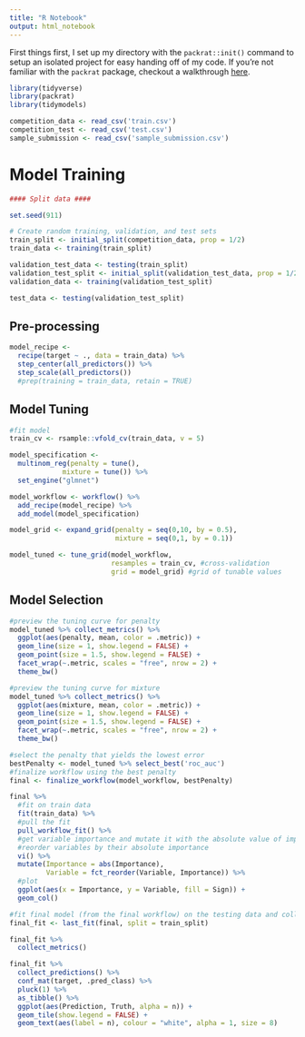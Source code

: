 ```yaml
---
title: "R Notebook"
output: html_notebook
---
```


First things first, I set up my directory with the `packrat::init()` command to setup an isolated project for easy handing off of my code. If you're not familiar with the `packrat` package, checkout a walkthrough [here](https://rstudio.github.io/packrat/walkthrough.html).

```r
library(tidyverse)
library(packrat)
library(tidymodels)
```

```r
competition_data <- read_csv('train.csv')
competition_test <- read_csv('test.csv')
sample_submission <- read_csv('sample_submission.csv')
```

# Model Training

```r
#### Split data ####

set.seed(911)

# Create random training, validation, and test sets
train_split <- initial_split(competition_data, prop = 1/2)
train_data <- training(train_split)

validation_test_data <- testing(train_split)
validation_test_split <- initial_split(validation_test_data, prop = 1/2)
validation_data <- training(validation_test_split)

test_data <- testing(validation_test_split)
```


## Pre-processing

```r
model_recipe <- 
  recipe(target ~ ., data = train_data) %>% 
  step_center(all_predictors()) %>%
  step_scale(all_predictors())
  #prep(training = train_data, retain = TRUE)
```

## Model Tuning

```r
#fit model
train_cv <- rsample::vfold_cv(train_data, v = 5)

model_specification <- 
  multinom_reg(penalty = tune(), 
             mixture = tune()) %>% 
  set_engine("glmnet")

model_workflow <- workflow() %>%
  add_recipe(model_recipe) %>%
  add_model(model_specification)

model_grid <- expand_grid(penalty = seq(0,10, by = 0.5),
                          mixture = seq(0,1, by = 0.1))

model_tuned <- tune_grid(model_workflow, 
                         resamples = train_cv, #cross-validation
                         grid = model_grid) #grid of tunable values
```

## Model Selection

```r
#preview the tuning curve for penalty
model_tuned %>% collect_metrics() %>%
  ggplot(aes(penalty, mean, color = .metric)) +
  geom_line(size = 1, show.legend = FALSE) +
  geom_point(size = 1.5, show.legend = FALSE) +
  facet_wrap(~.metric, scales = "free", nrow = 2) +
  theme_bw()
```
```r
#preview the tuning curve for mixture
model_tuned %>% collect_metrics() %>%
  ggplot(aes(mixture, mean, color = .metric)) +
  geom_line(size = 1, show.legend = FALSE) +
  geom_point(size = 1.5, show.legend = FALSE) +
  facet_wrap(~.metric, scales = "free", nrow = 2) +
  theme_bw()
```

```r
#select the penalty that yields the lowest error
bestPenalty <- model_tuned %>% select_best('roc_auc')
#finalize workflow using the best penalty
final <- finalize_workflow(model_workflow, bestPenalty)
```

```r
final %>% 
  #fit on train data
  fit(train_data) %>%
  #pull the fit
  pull_workflow_fit() %>%
  #get variable importance and mutate it with the absolute value of importance.
  #reorder variables by their absolute importance
  vi() %>%
  mutate(Importance = abs(Importance),
         Variable = fct_reorder(Variable, Importance)) %>%
  #plot
  ggplot(aes(x = Importance, y = Variable, fill = Sign)) +
  geom_col()
```

```r
#fit final model (from the final workflow) on the testing data and collect metrics
final_fit <- last_fit(final, split = train_split) 

final_fit %>% 
  collect_metrics()
```

```r
final_fit %>%
  collect_predictions() %>%
  conf_mat(target, .pred_class) %>%
  pluck(1) %>%
  as_tibble() %>%
  ggplot(aes(Prediction, Truth, alpha = n)) +
  geom_tile(show.legend = FALSE) +
  geom_text(aes(label = n), colour = "white", alpha = 1, size = 8)
```

